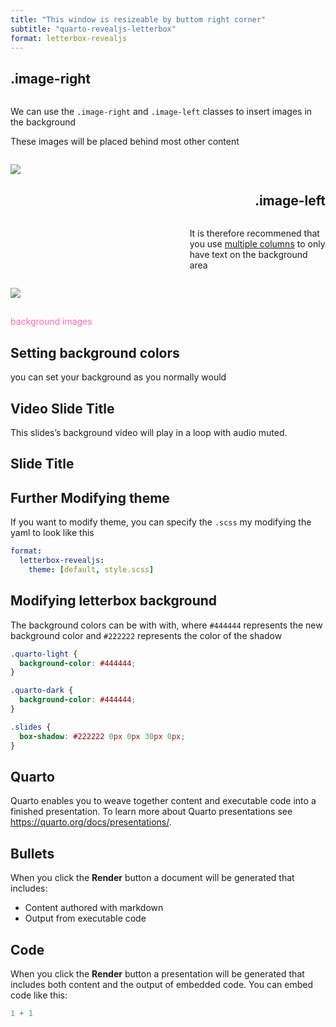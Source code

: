 ```yaml
---
title: "This window is resizeable by buttom right corner"
subtitle: "quarto-revealjs-letterbox"
format: letterbox-revealjs
---
```


## .image-right

::: columns
::: {.column width="45%"}
We can use the `.image-right` and `.image-left` classes to insert images in the background

These images will be placed behind most other content
:::
:::

![](duck-on-duck.jpeg){.image-right}

## .image-left {style="text-align: right;"}

::: columns
::: {.column width="55%"}
:::
::: {.column width="45%"}
It is therefore recommened that you use [multiple columns](https://quarto.org/docs/presentations/index.html#multiple-columns) to only have text on the background area
:::
:::

![](duck-on-duck.jpeg){.image-left}

## {background-image="https://placekitten.com/100/100" background-size="100px" background-repeat="repeat"}

::: r-fit-text
[background images]{style="color: hotpink;"}
:::

## Setting background colors {background-color="aquamarine"}

you can set your background as you normally would

## Video Slide Title {background-video="video.mp4" background-video-loop="true" background-video-muted="true"}

This slides's background video will play in a loop with audio muted.

## Slide Title {background-iframe="https://example.com"}

## Further Modifying theme

If you want to modify theme, you can specify the `.scss` my modifying the yaml to look like this

``` yaml
format: 
  letterbox-revealjs:
    theme: [default, style.scss]
```

## Modifying letterbox background

The background colors can be with with, where `#444444` represents the new background color and `#222222` represents the color of the shadow

``` css
.quarto-light {
  background-color: #444444;
}

.quarto-dark {
  background-color: #444444;
}

.slides {
  box-shadow: #222222 0px 0px 30px 0px;
}
```

## Quarto

Quarto enables you to weave together content and executable code into a finished presentation. To learn more about Quarto presentations see <https://quarto.org/docs/presentations/>.

## Bullets

When you click the **Render** button a document will be generated that includes:

-   Content authored with markdown
-   Output from executable code

## Code

When you click the **Render** button a presentation will be generated that includes both content and the output of embedded code. You can embed code like this:

```r
1 + 1
```
